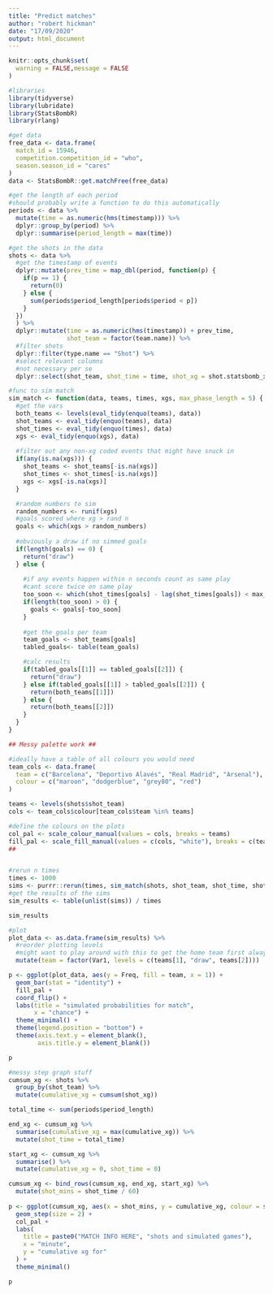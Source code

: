```yaml
---
title: "Predict matches"
author: "robert hickman"
date: "17/09/2020"
output: html_document
---
```


```r
knitr::opts_chunk$set(
  warning = FALSE,message = FALSE
)
```

```r
#libraries
library(tidyverse)
library(lubridate)
library(StatsBombR)
library(rlang)
```

```r
#get data
free_data <- data.frame(
  match_id = 15946,
  competition.competition_id = "who",
  season.season_id = "cares"
)
data <- StatsBombR::get.matchFree(free_data)

#get the length of each period
#should probably write a function to do this automatically
periods <- data %>%
  mutate(time = as.numeric(hms(timestamp))) %>%
  dplyr::group_by(period) %>%
  dplyr::summarise(period_length = max(time))

#get the shots in the data
shots <- data %>%
  #get the timestamp of events
  dplyr::mutate(prev_time = map_dbl(period, function(p) {
    if(p == 1) {
      return(0)
    } else {
      sum(periods$period_length[periods$period < p])
    }
  })
  ) %>%
  dplyr::mutate(time = as.numeric(hms(timestamp)) + prev_time,
                shot_team = factor(team.name)) %>%
  #filter shots
  dplyr::filter(type.name == "Shot") %>%
  #select relevant columns
  #not necessary per se
  dplyr::select(shot_team, shot_time = time, shot_xg = shot.statsbomb_xg)

#func to sim match
sim_match <- function(data, teams, times, xgs, max_phase_length = 5) {
  #get the vars
  both_teams <- levels(eval_tidy(enquo(teams), data))
  shot_teams <- eval_tidy(enquo(teams), data)
  shot_times <- eval_tidy(enquo(times), data)
  xgs <- eval_tidy(enquo(xgs), data)
  
  #filter out any non-xg coded events that might have snuck in
  if(any(is.na(xgs))) {
    shot_teams <- shot_teams[-is.na(xgs)]
    shot_times <- shot_times[-is.na(xgs)]
    xgs <- xgs[-is.na(xgs)]
  }

  #random numbers to sim
  random_numbers <- runif(xgs)
  #goals scored where xg > rand n
  goals <- which(xgs > random_numbers)
  
  #obviously a draw if no simmed goals
  if(length(goals) == 0) {
    return("draw")
  } else {
    
    #if any events happen within n seconds count as same play
    #cant score twice on same play
    too_soon <- which(shot_times[goals] - lag(shot_times[goals]) < max_phase_length)
    if(length(too_soon) > 0) {
      goals <- goals[-too_soon]
    }
    
    #get the goals per team
    team_goals <- shot_teams[goals]
    tabled_goals<- table(team_goals)

    #calc results
    if(tabled_goals[[1]] == tabled_goals[[2]]) {
      return("draw")
    } else if(tabled_goals[[1]] > tabled_goals[[2]]) {
      return(both_teams[[1]])
    } else {
      return(both_teams[[2]])
    }
  }
}

## Messy palette work ##

#ideally have a table of all colours you would need
team_cols <- data.frame(
  team = c("Barcelona", "Deportivo Alavés", "Real Madrid", "Arsenal"),
  colour = c("maroon", "dodgerblue", "grey80", "red")
)

teams <- levels(shots$shot_team)
cols <- team_cols$colour[team_cols$team %in% teams]

#define the colours on the plots
col_pal <- scale_colour_manual(values = cols, breaks = teams)
fill_pal <- scale_fill_manual(values = c(cols, "white"), breaks = c(teams, "draw"))
##


#rerun n times
times <- 1000
sims <- purrr::rerun(times, sim_match(shots, shot_team, shot_time, shot_xg))
#get the results of the sims
sim_results <- table(unlist(sims)) / times

sim_results
```
```r
#plot
plot_data <- as.data.frame(sim_results) %>%
  #reorder plotting levels
  #might want to play around with this to get the home team first always
  mutate(team = factor(Var1, levels = c(teams[1], "draw", teams[2])))

p <- ggplot(plot_data, aes(y = Freq, fill = team, x = 1)) +
  geom_bar(stat = "identity") +
  fill_pal +
  coord_flip() +
  labs(title = "simulated probabilities for match",
       x = "chance") +
  theme_minimal() +
  theme(legend.position = "bottom") +
  theme(axis.text.y = element_blank(),
        axis.title.y = element_blank())

p
```

```r
#messy step graph stuff
cumsum_xg <- shots %>%
  group_by(shot_team) %>%
  mutate(cumulative_xg = cumsum(shot_xg))

total_time <- sum(periods$period_length) 

end_xg <- cumsum_xg %>%
  summarise(cumulative_xg = max(cumulative_xg)) %>%
  mutate(shot_time = total_time)

start_xg <- cumsum_xg %>%
  summarise() %>%
  mutate(cumulative_xg = 0, shot_time = 0)

cumsum_xg <- bind_rows(cumsum_xg, end_xg, start_xg) %>%
  mutate(shot_mins = shot_time / 60)
  
p <- ggplot(cumsum_xg, aes(x = shot_mins, y = cumulative_xg, colour = shot_team)) +
  geom_step(size = 2) +
  col_pal +
  labs(
    title = paste0("MATCH INFO HERE", "shots and simulated games"),
    x = "minute",
    y = "cumulative xg for"
  ) +
  theme_minimal()

p
```

